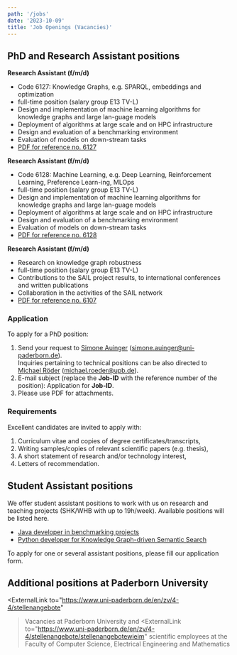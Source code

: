 ```yaml
---
path: '/jobs'
date: '2023-10-09'
title: 'Job Openings (Vacancies)'
---
```


## PhD and Research Assistant positions

**Research Assistant (f/m/d)**
  -  Code 6127: Knowledge Graphs, e.g. SPARQL, embeddings and optimization
  -  full-time position (salary group E13 TV-L)
  -  Design and implementation of machine learning algorithms for knowledge graphs and large lan-guage models
  -  Deployment of algorithms at large scale and on HPC infrastructure
  -  Design and evaluation of a benchmarking environment
  -  Evaluation of models on down-stream tasks
  -  [PDF for reference no. 6127](https://www.uni-paderborn.de/fileadmin/zv/4-4/stellenangebote/Kennziffer6127_-_nur_Englisch.pdf)

**Research Assistant (f/m/d)**
  -  Code 6128: Machine Learning, e.g. Deep Learning, Reinforcement Learning, Preference Learn-ing, MLOps 
  -  full-time position (salary group E13 TV-L)
  -  Design and implementation of machine learning algorithms for knowledge graphs and large lan-guage models
  -  Deployment of algorithms at large scale and on HPC infrastructure
  -  Design and evaluation of a benchmarking environment
  -  Evaluation of models on down-stream tasks
  -  [PDF for reference no. 6128](https://www.uni-paderborn.de/fileadmin/zv/4-4/stellenangebote/Kennziffer6127_-_nur_Englisch.pdf)

**Research Assistant (f/m/d)**
  -  Research on knowledge graph robustness
  -  full-time position (salary group E13 TV-L)
  -  Contributions to the SAIL project results, to international conferences and written publications
  -  Collaboration in the activities of the SAIL network
  -  [PDF for reference no. 6107](https://www.uni-paderborn.de/fileadmin/zv/4-4/stellenangebote/Kennziffer6107_-_nur_Englisch.pdf)

### Application

To apply for a PhD position:

1. Send your request to [Simone Auinger](/SimoneAuinger) (<a href="mailto:simone.auinger@uni-paderborn.de">simone.auinger@uni-paderborn.de</a>).  
   Inquiries pertaining to technical positions can be also directed to [Michael Röder](/MichaelRoeder) (<a href="mailto:michael.roeder@upb.de">michael.roeder@upb.de</a>).
2. E-mail subject (replace the __Job-ID__ with the reference number of the position): Application for __Job-ID__.
3. Please use PDF for attachments.


### Requirements

Excellent candidates are invited to apply with:

1. Curriculum vitae and copies of degree certificates/transcripts,
2. Writing samples/copies of relevant scientific papers (e.g. thesis),
3. A short statement of research and/or technology interest,
4. Letters of recommendation.


## Student Assistant positions

We offer student assistant positions to work with us on research and teaching projects (SHK/WHB with up to 19h/week). Available positions will be listed here.

* [Java developer in benchmarking projects](/jobs/StudentAssistant-Java-Benchmarking)
* [Python developer for Knowledge Graph-driven Semantic Search](/jobs/StudentAssistant-Python-LASSKG)

To apply for one or several assistant positions, please fill our <ExternalLink to="https://umfragen.uni-paderborn.de/index.php/143257">application form</ExternalLink>.

## Additional positions at Paderborn University

<ExternalLink
     to="https://www.uni-paderborn.de/en/zv/4-4/stellenangebote"
   >Vacancies at Paderborn University</ExternalLink> and <ExternalLink
     to="https://www.uni-paderborn.de/en/zv/4-4/stellenangebote/stellenangebotewieim"
   >scientific employees at the Faculty of Computer Science, Electrical Engineering and Mathematics</ExternalLink>
